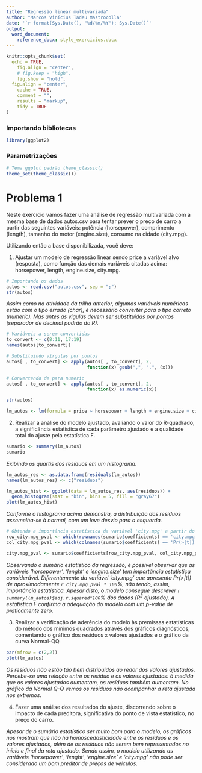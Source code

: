 ---
title: "Regressão linear multivariada"
author: "Marcos Vinícius Tadeu Mastrocolla"
date: '`r format(Sys.Date(), "%d/%m/%Y"); Sys.Date()`'
output:
  word_document: 
    reference_docx: style_exercicios.docx
---

```{r setup, include=FALSE}
knitr::opts_chunk$set(
  echo = TRUE,
	fig.align = "center",
	# fig.keep = "high",
	fig.show = "hold",
  fig.align = "center",
	cache = TRUE,
	comment = "",
	results = "markup",
	tidy = TRUE
)
```

### Importando bibliotecas

```{r}
library(ggplot2)
```

### Parametrizações

```{r}
# Tema ggplot padrão theme_classic()
theme_set(theme_classic())
```

# Problema 1

Neste exercício vamos fazer uma análise de regressão multivariada com a mesma base de dados autos.csv para tentar prever o preço de carro a partir das seguintes variáveis: potência (horsepower), comprimento (length), tamanho do motor (engine.size), consumo na cidade (city.mpg).

Utilizando então a base disponibilizada, você deve:

1. Ajustar um modelo de regressão linear sendo price a variável alvo (resposta), como função das demais variáveis citadas acima: horsepower, length, engine.size, city.mpg.

```{r echo=TRUE}
# Importando os dados
autos <- read.csv("autos.csv", sep = ";")
str(autos)
```


_Assim como na atividade da trilha anterior, algumas variáveis numéricas estão com o tipo errado (char), é necessário converter para o tipo correto (numeric)._
_Mas antes as vígulas devem ser substituidas por pontos (separador de decimal padrão do R)._
```{r}
# Variáveis a serem convertidas
to_convert <- c(8:11, 17:19)
names(autos[to_convert])

# Substituindo vírgulas por pontos
autos[ , to_convert] <- apply(autos[ , to_convert], 2,
                              function(x) gsub(",", ".", (x)))

# Convertendo de para numeric
autos[ , to_convert] <- apply(autos[ , to_convert], 2,
                              function(x) as.numeric(x))

str(autos)
```



```{r}
lm_autos <- lm(formula = price ~ horsepower + length + engine.size + city.mpg, data = autos)
```

2. Realizar a análise do modelo ajustado, avaliando o valor do R-quadrado, a significância estatística de cada parâmetro ajustado e a qualidade total do ajuste pela estatística F.

```{r}
sumario <- summary(lm_autos)
sumario
```
_Exibindo os quartis dos resíduos em um histograma._
```{r}
lm_autos_res <- as.data.frame(residuals(lm_autos))
names(lm_autos_res) <- c("residuos")

lm_autos_hist <- ggplot(data = lm_autos_res, aes(residuos)) +
  geom_histogram(stat = "bin", bins = 5, fill = "gray67")
plot(lm_autos_hist)
```
_Conforme o histograma acima demonstra, a distribuição dos resíduos assemelha-se à normal, com um leve desvio para a esquerda._

```{r include = FALSE}
# Obtendo a importância estatística da variável 'city.mpg' a partir do sumário
row_city.mpg_pval <- which(rownames(sumario$coefficients) == 'city.mpg')
col_city.mpg_pval <- which(colnames(sumario$coefficients) == 'Pr(>|t|)')

city.mpg_pval <- sumario$coefficients[row_city.mpg_pval, col_city.mpg_pval]
```

_Observando o sumário estatístico da regressão, é possível observar que as variáveis 'horsepower', 'lenght' e 'engine.size' tem importância estatística considerável. Diferentemente da variável 'city.mpg' que apresenta Pr(>|t|) de aproximadamente `r city.mpg_pval * 100`%, não tendo, assim, importância estatística. Apesar disto, o modelo consegue descrever `r summary(lm_autos)$adj.r.squared*100`% dos dados ($R^{2}$ ajustado)._
_A estatística F confirma a adequação do modelo com um p-value de praticamente zero._ 

3. Realizar a verificação de aderência do modelo às premissas estatísticas do método dos mínimos quadrados através dos gráficos diagnósticos, comentando o gráfico dos resíduos x valores ajustados e o gráfico da curva Normal-QQ.

```{r}
par(mfrow = c(2,2))
plot(lm_autos)
```
_Os resíduos não estão tão bem distribuídos ao redor dos valores ajustados. Percebe-se uma relação entre os resíduo e os valores ajustados: à medida que os valores ajustados aumentam, os resíduos também aumentam._
_No gráfico da Normal Q-Q vemos os resíduos não acompanhar a reta ajustada nos extremos._


4. Fazer uma análise dos resultados do ajuste, discorrendo sobre o impacto de cada preditora, significativa do ponto de vista estatístico, no preço do carro.

_Apesar de o sumário estatístico ser muito bom para o modelo, os gráficos nos mostram que não há homoscedasticidade entre os resíduos e os valores ajustados, além de os resíduos não serem bem representados no início e final da reta ajustada. Sendo assim, o modelo utilizando as variáveis 'horsepower', 'lenght', 'engine.size' e 'city.mpg' não pode ser considerado um bom preditor de preços de veículos._
